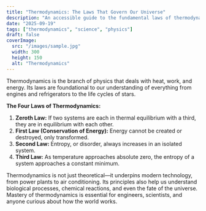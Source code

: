 ```yaml
---
title: "Thermodynamics: The Laws That Govern Our Universe"
description: "An accessible guide to the fundamental laws of thermodynamics and their impact on science and technology."
date: "2025-09-19"
tags: ["thermodynamics", "science", "physics"]
draft: false
coverImage:
  src: "/images/sample.jpg"
  width: 300
  height: 150
  alt: "Thermodynamics"
---
```


Thermodynamics is the branch of physics that deals with heat, work, and energy. Its laws are foundational to our understanding of everything from engines and refrigerators to the life cycles of stars.

**The Four Laws of Thermodynamics:**
1. **Zeroth Law:** If two systems are each in thermal equilibrium with a third, they are in equilibrium with each other.
2. **First Law (Conservation of Energy):** Energy cannot be created or destroyed, only transformed.
3. **Second Law:** Entropy, or disorder, always increases in an isolated system.
4. **Third Law:** As temperature approaches absolute zero, the entropy of a system approaches a constant minimum.

Thermodynamics is not just theoretical—it underpins modern technology, from power plants to air conditioning. Its principles also help us understand biological processes, chemical reactions, and even the fate of the universe. Mastery of thermodynamics is essential for engineers, scientists, and anyone curious about how the world works.
